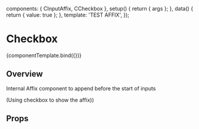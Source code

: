 
<Meta title="Components/Low level/CInputAffix" component={CInputAffix} />

<!--- Component template -->

  components: { CInputAffix, CCheckbox },
  setup() {
    return { args };
  },
  data() {
    return { value: true };
  },
  template:
    '<CInputAffix v-bind="args">TEST AFFIX<CCheckbox v-bind="args" v-model="value"></CCheckbox></CInputAffix>',
});

<!--- Component documentation -->

# Checkbox

<Canvas withSource="open">
  <Story name="Overview">{componentTemplate.bind({})}</Story>
</Canvas>

## Overview

Internal Affix component to append before the start of inputs

(Using checkbox to show the affix))

## Props

<ArgsTable story="Overview" />
